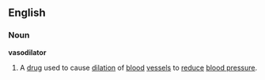 ==English==
===Noun===
{{wikipedia}}
'''vasodilator'''
#A [[drug]] used to cause [[dilation]] of [[blood]] [[vessel]]s to [[reduce]] [[blood pressure]].